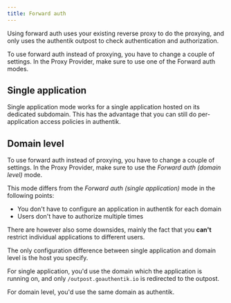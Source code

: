 ```yaml
---
title: Forward auth
---
```


Using forward auth uses your existing reverse proxy to do the proxying, and only uses the authentik outpost to check authentication and authorization.

To use forward auth instead of proxying, you have to change a couple of settings.
In the Proxy Provider, make sure to use one of the Forward auth modes.

## Single application

Single application mode works for a single application hosted on its dedicated subdomain. This has the advantage that you can still do per-application access policies in authentik.

## Domain level

To use forward auth instead of proxying, you have to change a couple of settings.
In the Proxy Provider, make sure to use the _Forward auth (domain level)_ mode.

This mode differs from the _Forward auth (single application)_ mode in the following points:

-   You don't have to configure an application in authentik for each domain
-   Users don't have to authorize multiple times

There are however also some downsides, mainly the fact that you **can't** restrict individual applications to different users.

The only configuration difference between single application and domain level is the host you specify.

For single application, you'd use the domain which the application is running on, and only `/outpost.goauthentik.io` is redirected to the outpost.

For domain level, you'd use the same domain as authentik.
